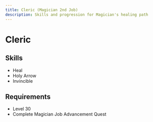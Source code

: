 ```yaml
---
title: Cleric (Magician 2nd Job)
description: Skills and progression for Magician's healing path
---
```


# Cleric

## Skills
- Heal
- Holy Arrow
- Invincible

## Requirements
- Level 30
- Complete Magician Job Advancement Quest